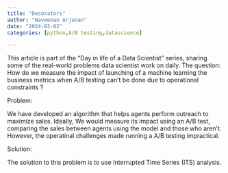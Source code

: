 ```yaml
---
title: "Decorators"
author: "Naveenan Arjunan"
date: "2024-03-02"
categories: [python,A/B testing,datascience]

---
```


This article is part of the "Day in life of a Data Scientist" series, sharing some of the real-world problems data scientist work on daily. The question: How do we measure the impact of launching of a machine learning the business metrics when A/B testing can't be done due to operational constraints ? 

Problem: 

We have developed an algorithm that helps agents perform outreach to maximize sales. Ideally, We would measure its impact using an A/B test, comparing the sales between agents using the model and those who aren't. However, the operatinal challenges made running a A/B testing impractical. 

Solution: 

The solution to this problem is to use Interrupted Time Series (ITS) analysis. 




